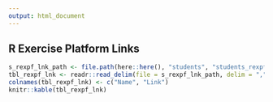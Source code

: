 ```yaml
---
output: html_document
---
```


## R Exercise Platform Links

```r
s_rexpf_lnk_path <- file.path(here::here(), "students", "students_rexpf_links.csv")
tbl_rexpf_lnk <- readr::read_delim(file = s_rexpf_lnk_path, delim = ",", col_names = FALSE)
colnames(tbl_rexpf_lnk) <- c("Name", "Link")
knitr::kable(tbl_rexpf_lnk)
```



